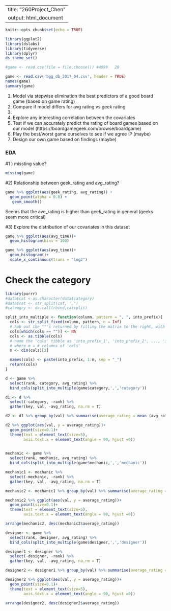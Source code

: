 ----
title: "260Project_Chen"
output: html_document
---

```r
knitr::opts_chunk$set(echo = TRUE)
```

```r
library(ggplot2)
library(dslabs)
library(tidyverse)
library(dplyr)
ds_theme_set()

#game <- read.csv(file = file.choose()) #4999   20

game <- read.csv('bgg_db_2017_04.csv', header = TRUE)
names(game)
summary(game)
```

1.	Model via stepwise elimination the best predictors of a good board game (based on game rating)
2.	Compare if model differs for avg rating vs geek rating
3.	
4.	Explore any interesting correlation between the covariates
5.	Test if we can accurately predict the rating of board games based on our model (https://boardgamegeek.com/browse/boardgame)
6.	Play the best/worst game ourselves to see if we agree :P (maybe)
7.	Design our own game based on findings (maybe)


### EDA
#1 ) missting value?
```r
missing(game)
```
 
#2) Relationship between geek_rating and avg_rating?
```r
game %>% ggplot(aes(geek_rating, avg_rating)) +
  geom_point(alpha = 0.8) +
   geom_smooth()
```

Seems that the ave_rating is higher than geek_rating in general (geeks seem more critical)

#3) Explore the distribution of our covariates in this dataset
```r
game %>% ggplot(aes(avg_time))+
  geom_histogram(bins = 100) 
```


```r
game %>% ggplot(aes(avg_time))+
  geom_histogram()+
  scale_x_continuous(trans = "log2") 
```

# Check the category
```r
library(purrr)
#data$cat <-as.character(data$category)
#data$cat <- str_split(cat, ',')
#cateogry <- do.call(rbind,catsplit)

split_into_multiple <- function(column, pattern = ", ", into_prefix){
  cols <- str_split_fixed(column, pattern, n = Inf)
  # Sub out the ""'s returned by filling the matrix to the right, with NAs which are useful
  cols[which(cols == "")] <- NA
  cols <- as.tibble(cols)
  # name the 'cols' tibble as 'into_prefix_1', 'into_prefix_2', ..., 'into_prefix_m' 
  # where m = # columns of 'cols'
  m <- dim(cols)[2]

  names(cols) <- paste(into_prefix, 1:m, sep = "_")
  return(cols)
}

d <- game %>% 
  select(rank, category, avg_rating) %>%
  bind_cols(split_into_multiple(game$category,',','category'))

d1 <- d %>% 
  select(-category, -rank) %>%
  gather(key, val, -avg_rating, na.rm = T)

d2 <- d1 %>% group_by(val) %>% summarise(average_rating = mean (avg_rating)) 

d2 %>% ggplot(aes(val, y = average_rating))+
  geom_point(size=0.1)+
  theme(text = element_text(size=5),
        axis.text.x = element_text(angle = 90, hjust =0))
 
```


```r
mechanic <- game %>% 
  select(rank, mechanic, avg_rating) %>%
  bind_cols(split_into_multiple(game$mechanic,',','mechanic'))

mechanic1 <- mechanic %>% 
  select(-mechanic, -rank) %>%
  gather(key, val, -avg_rating, na.rm = T)

mechanic2 <- mechanic1 %>% group_by(val) %>% summarise(average_rating = mean (avg_rating)) 

mechanic2 %>% ggplot(aes(val, y = average_rating))+
  geom_point(size=0.1)+
  theme(text = element_text(size=5),
        axis.text.x = element_text(angle = 90, hjust =0))
```
```r
arrange(mechanic2, desc(mechanic2$average_rating))
```

```r
designer <- game %>% 
  select(rank, designer, avg_rating) %>%
  bind_cols(split_into_multiple(game$designer,',','designer'))

designer1 <- designer %>% 
  select(-designer, -rank) %>%
  gather(key, val, -avg_rating, na.rm = T)

designer2 <- designer1 %>% group_by(val) %>% summarise(average_rating = mean (avg_rating)) 

designer2 %>% ggplot(aes(val, y = average_rating))+
  geom_point(size=0.1)+
  theme(text = element_text(size=5),
        axis.text.x = element_text(angle = 90, hjust =0))
```

```r
arrange(designer2, desc(designer2$average_rating))
```


